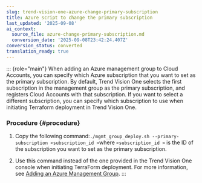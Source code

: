 ```yaml
---
slug: trend-vision-one-azure-change-primary-subscription
title: Azure script to change the primary subscription
last_updated: '2025-09-08'
ai_context:
  source_file: azure-change-primary-subscription.md
  conversion_date: '2025-09-08T23:42:24.407Z'
conversion_status: converted
translation_ready: true
---
```


::: {role="main"}
When adding an Azure management group to Cloud Accounts, you can specify which Azure subscription that you want to set as the primary subscription. By default, Trend Vision One selects the first subscription in the management group as the primary subscription, and registers Cloud Accounts with that subscription. If you want to select a different subscription, you can specify which subscription to use when initiating Terraform deployment in Trend Vision One.

### Procedure {#procedure}

1.  Copy the following command:` ./mgmt_group_deploy.sh --primary-subscription <subscription_id > `where `<subscription_id >` is the ID of the subscription you want to set as the primary subscription.

2.  Use this command instead of the one provided in the Trend Vision One console when initiating TerraForm deployment. For more information, see [Adding an Azure Management Group](adding-azure-management-group.mdx).
:::

